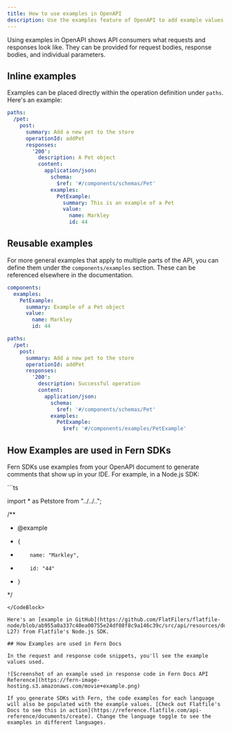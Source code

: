 ```yaml
---
title: How to use examples in OpenAPI
description: Use the examples feature of OpenAPI to add example values in your API definition. Fern then uses your examples when generating SDKs and documentation.
---
```


Using examples in OpenAPI shows API consumers what requests and responses look like. They can be provided for request bodies, response bodies, and individual parameters.

## Inline examples

Examples can be placed directly within the operation definition under `paths`. Here's an example:

```yaml
paths:
  /pet:
    post:
      summary: Add a new pet to the store
      operationId: addPet
      responses:
        '200':
          description: A Pet object
          content:
            application/json:
              schema:
                $ref: '#/components/schemas/Pet'
              examples:
                PetExample:
                  summary: This is an example of a Pet
                  value: 
                    name: Markley
                    id: 44
```

## Reusable examples

For more general examples that apply to multiple parts of the API, you can define them under the `components/examples` section. These can be referenced elsewhere in the documentation.

```yaml
components:
  examples:
    PetExample:
      summary: Example of a Pet object
      value:
        name: Markley
        id: 44

paths:
  /pet:
    post:
      summary: Add a new pet to the store
      operationId: addPet
      responses:
        '200':
          description: Successful operation
          content:
            application/json:
              schema:
                $ref: '#/components/schemas/Pet'
              examples:
                PetExample:
                  $ref: '#/components/examples/PetExample'
```

## How Examples are used in Fern SDKs

Fern SDKs use examples from your OpenAPI document to generate comments that show up in your IDE. For example, in a Node.js SDK:

<CodeBlock title="resources/pets/types/Pet.ts">
```ts

import * as Petstore from "../../..";

/**
 * @example
 *     {
 *         name: "Markley",
 *         id: "44"
 *     }
 */
```
</CodeBlock>

Here's an [example in GitHub](https://github.com/FlatFilers/flatfile-node/blob/ab955a0a337c40ea00755e24df08f8c9a146c39c/src/api/resources/documents/types/DocumentResponse.ts#L8-L27) from Flatfile's Node.js SDK. 

## How Examples are used in Fern Docs 

In the request and response code snippets, you'll see the example values used.

![Screenshot of an example used in response code in Fern Docs API Reference](https://fern-image-hosting.s3.amazonaws.com/movie+example.png)

If you generate SDKs with Fern, the code examples for each language will also be populated with the example values. [Check out Flatfile's Docs to see this in action](https://reference.flatfile.com/api-reference/documents/create). Change the language toggle to see the examples in different languages.

